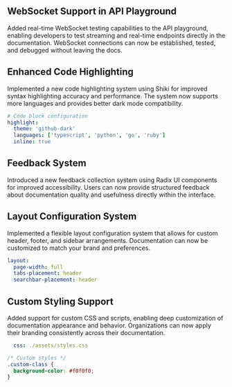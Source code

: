 ## WebSocket Support in API Playground
Added real-time WebSocket testing capabilities to the API playground, enabling developers to test streaming and real-time endpoints directly in the documentation. WebSocket connections can now be established, tested, and debugged without leaving the docs.

## Enhanced Code Highlighting
Implemented a new code highlighting system using Shiki for improved syntax highlighting accuracy and performance. The system now supports more languages and provides better dark mode compatibility.

```yaml
# Code block configuration
highlight:
  theme: 'github-dark'
  languages: ['typescript', 'python', 'go', 'ruby']
  inline: true
```

## Feedback System
Introduced a new feedback collection system using Radix UI components for improved accessibility. Users can now provide structured feedback about documentation quality and usefulness directly within the interface.

## Layout Configuration System
Implemented a flexible layout configuration system that allows for custom header, footer, and sidebar arrangements. Documentation can now be customized to match your brand and preferences.

```yaml
layout: 
  page-width: full
  tabs-placement: header
  searchbar-placement: header
```

## Custom Styling Support
Added support for custom CSS and scripts, enabling deep customization of documentation appearance and behavior. Organizations can now apply their branding consistently across their documentation.

```yaml docs.yml
  css: ./assets/styles.css
```

```css styles.css
/* Custom styles */
.custom-class {
  background-color: #f0f0f0;
}
```